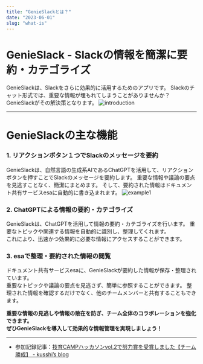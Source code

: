 ```yaml
---
title: "GenieSlackとは？"
date: "2023-06-01"
slug: "what-is"
---
```


# **GenieSlack** - Slackの情報を簡潔に要約・カテゴライズ
GenieSlackは、Slackをさらに効果的に活用するためのアプリです。
Slackのチャット形式では、重要な情報が埋もれてしまうことがありませんか？
GenieSlackがその解決策となります。
![introduction](../images/what_is/introduction.png 'introduction')
  

---
    

# GenieSlackの主な機能
### 1. リアクションボタン１つでSlackのメッセージを要約
GenieSlackは、自然言語の生成系AIであるChatGPTを活用して、リアクションボタンを押すことでSlackのメッセージを要約します。
重要な情報や議論の要点を見逃すことなく、簡潔にまとめます。
そして、要約された情報はドキュメント共有サービスesaに自動的に書き込まれます。
![example1](../images/what_is/example1.png 'example1')

### 2. ChatGPTによる情報の要約・カテゴライズ
GenieSlackは、ChatGPTを活用して情報の要約・カテゴライズを行います。
重要なトピックや関連する情報を自動的に識別し、整理してくれます。  
これにより、迅速かつ効果的に必要な情報にアクセスすることができます。

### 3. esaで整理・要約された情報の閲覧
ドキュメント共有サービスesaに、GenieSlackが要約した情報が保存・整理されています。  
重要なトピックや議論の要点を見逃さず、簡単に参照することができます。
整理された情報を確認するだけでなく、他のチームメンバーと共有することもできます。

**重要な情報の見逃しや情報の散在を防ぎ、チーム全体のコラボレーションを強化できます。  
ぜひGenieSlackを導入して効果的な情報管理を実現しましょう！**


---
  

- 参加記録記事：[技育CAMPハッカソンvol.2で努力賞を受賞しました【チーム勝成】 - kusshi’s blog](https://kusshi.hatenablog.jp/entry/2023/04/30/131933)
